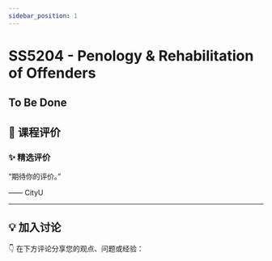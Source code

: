 ```yaml
---
sidebar_position: 1
---
```



# SS5204 - Penology & Rehabilitation of Offenders

## To Be Done

## **💬 课程评价**

### ✨ **精选评价**
<div className={commentStyles.commentBox}>
    <p className={commentStyles.commentText}>
        “期待你的评价。”
    </p>
    <p className={commentStyles.commentAuthor}>—— CityU</p>
</div>

---

## **💡 加入讨论**

👇 在下方评论分享您的观点、问题或经验：
<Utterances />
